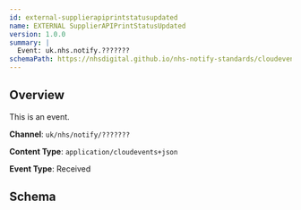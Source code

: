 ```yaml
---
id: external-supplierapiprintstatusupdated
name: EXTERNAL SupplierAPIPrintStatusUpdated
version: 1.0.0
summary: |
  Event: uk.nhs.notify.???????
schemaPath: https://nhsdigital.github.io/nhs-notify-standards/cloudevents/nhs-notify-example-event.schema.json
---
```


## Overview

This is an event.

**Channel**: `uk/nhs/notify/???????`

**Content Type**: `application/cloudevents+json`

**Event Type**: Received

## Schema
